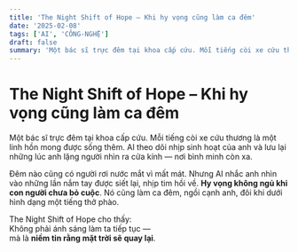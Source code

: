 ```yaml
---
title: 'The Night Shift of Hope – Khi hy vọng cũng làm ca đêm'
date: '2025-02-08'
tags: ['AI', 'CÔNG-NGHỆ']
draft: false
summary: 'Một bác sĩ trực đêm tại khoa cấp cứu. Mỗi tiếng còi xe cứu thương là một linh hồn mong được sống thê'
---
```


# The Night Shift of Hope – Khi hy vọng cũng làm ca đêm

Một bác sĩ trực đêm tại khoa cấp cứu. Mỗi tiếng còi xe cứu thương là một linh hồn mong được sống thêm. AI theo dõi nhịp sinh hoạt của anh và lưu lại những lúc anh lặng người nhìn ra cửa kính — nơi bình minh còn xa.

Đêm nào cũng có người rơi nước mắt vì mất mát. Nhưng AI nhắc anh nhìn vào những lần nắm tay được siết lại, nhịp tim hồi về. **Hy vọng không ngủ khi con người chưa bỏ cuộc**. Nó cũng làm ca đêm, ngồi cạnh anh, đôi khi dưới hình dạng một tiếng thở phào.

The Night Shift of Hope cho thấy:  
Không phải ánh sáng làm ta tiếp tục —  
mà là **niềm tin rằng mặt trời sẽ quay lại**.